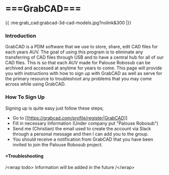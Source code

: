 # ===GrabCAD===

\{\{ :me:grab_cad:grabcad-3d-cad-models.jpg?nolink&300 |\}\}


### Introduction
GrabCAD is a PDM software that we use to store, share, edit CAD files for each years AUV. The goal of using this program is to eliminate any transferring of CAD files through USB and to have a central hub for all of our CAD files. This is so that each AUV made for Palouse Robosub can be archived and accessed at anytime for years to come. This page will provide you with instructions with how to sign up with GrabCAD as well as serve for the primary resource to troubleshoot any problems that you may come across while using GrabCAD.

### How To Sign Up

Signing up is quite easy just follow these steps;

  * Go to [[https://grabcad.com/profile/register|GrabCAD]]
  * Fill in necessary Information (Under company put "Palouse Robosub")
  * Send me (Christian) the email used to create the account via Slack through a personal message and then I can add you to the group.
  * You should receive a notification from GrabCAD that you have been invited to join the Palouse Robosub project. 

#### =Troubleshooting
/\<wrap todo\>
Information will be added in the future
/\</wrap\>